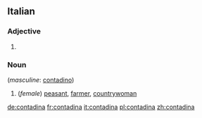 ==Italian==

===Adjective===
{{head|it|adjective form}}

# {{feminine singular of|contadino|lang=it}}

===Noun===
{{it-noun|f}}  (''masculine'': [[contadino]])

# (''female'') [[peasant]], [[farmer]], [[countrywoman]]

[[de:contadina]]
[[fr:contadina]]
[[it:contadina]]
[[pl:contadina]]
[[zh:contadina]]